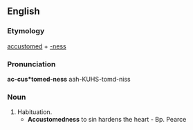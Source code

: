 ==English==

===Etymology===
[[accustomed]] + [[-ness]]

===Pronunciation===
'''ac-cus*tomed-ness'''
aah-KUHS-tomd-niss

===Noun===
{{en-noun|-}}

# Habituation.
#* '''Accustomedness''' to sin hardens the heart - Bp. Pearce